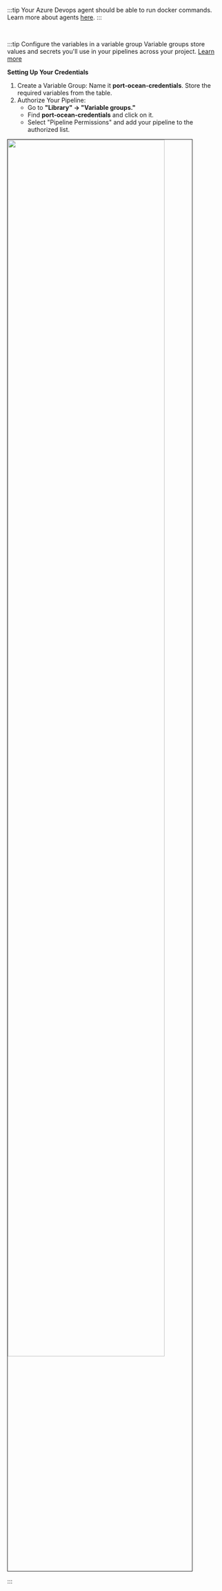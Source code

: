:::tip
Your Azure Devops agent should be able to run docker commands. Learn more about agents [here](https://learn.microsoft.com/en-us/azure/devops/pipelines/agents/agents?view=azure-devops&tabs=yaml%2Cbrowser).
:::


<br />

:::tip Configure the variables in a variable group
Variable groups store values and secrets you'll use in your pipelines across your project. [Learn more](https://learn.microsoft.com/en-us/azure/devops/pipelines/library/variable-groups?view=azure-devops&tabs=yaml)

**Setting Up Your Credentials**
1. Create a Variable Group: Name it **port-ocean-credentials**. Store the required variables from the table.
2. Authorize Your Pipeline:
    - Go to **"Library" -> "Variable groups."**
    - Find **port-ocean-credentials** and click on it.
    - Select "Pipeline Permissions" and add your pipeline to the authorized list.

<img src='/img/build-your-software-catalog/sync-data-to-catalog/code-quality-security/azureVarGroups.png' width='85%' border="1px" />

:::

<br />
